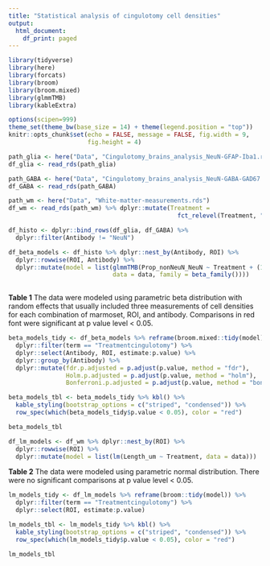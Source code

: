 ---
title: "Statistical analysis of cingulotomy cell densities"
output:
  html_document:
    df_print: paged
---

```{r setup, include=FALSE}
library(tidyverse)
library(here)
library(forcats)
library(broom)
library(broom.mixed)
library(glmmTMB)
library(kableExtra)

options(scipen=999)
theme_set(theme_bw(base_size = 14) + theme(legend.position = "top"))
knitr::opts_chunk$set(echo = FALSE, message = FALSE, fig.width = 9, 
                      fig.height = 4)
```

```{r load-data, include=FALSE}
path_glia <- here("Data", "Cingulotomy_brains_analysis_NeuN-GFAP-Iba1.rds")
df_glia <- read_rds(path_glia)

path_GABA <- here("Data", "Cingulotomy_brains_analysis_NeuN-GABA-GAD67.rds")
df_GABA <- read_rds(path_GABA)

path_wm <- here("Data", "White-matter-measurements.rds")
df_wm <- read_rds(path_wm) %>% dplyr::mutate(Treatment = 
                                               fct_relevel(Treatment, "control"))
```

```{r merge-histo-data}
df_histo <- dplyr::bind_rows(df_glia, df_GABA) %>% 
  dplyr::filter(Antibody != "NeuN")

```

```{r beta-models, cache = TRUE}
df_beta_models <- df_histo %>% dplyr::nest_by(Antibody, ROI) %>% 
  dplyr::rowwise(ROI, Antibody) %>% 
  dplyr::mutate(model = list(glmmTMB(Prop_nonNeuN_NeuN ~ Treatment + (1|Animal_ID),
                             data = data, family = beta_family())))
  
```

**Table 1** The data were modeled using parametric beta distribution with random effects that usually included three measurements of cell densities for each combination of marmoset, ROI, and antibody. Comparisons in red font were significant at p value level < 0.05. 
```{r beta-models-summary}
beta_models_tidy <- df_beta_models %>% reframe(broom.mixed::tidy(model)) %>% 
  dplyr::filter(term == "Treatmentcingulotomy") %>% 
  dplyr::select(Antibody, ROI, estimate:p.value) %>%
  dplyr::group_by(Antibody) %>% 
  dplyr::mutate(fdr.p.adjusted = p.adjust(p.value, method = "fdr"),
                Holm.p.adjusted = p.adjust(p.value, method = "holm"),
                Bonferroni.p.adjusted = p.adjust(p.value, method = "bonferroni"))

beta_models_tbl <- beta_models_tidy %>% kbl() %>%
  kable_styling(bootstrap_options = c("striped", "condensed")) %>%
  row_spec(which(beta_models_tidy$p.value < 0.05), color = "red")

beta_models_tbl
```

```{r lm-models, cache = TRUE}
df_lm_models <- df_wm %>% dplyr::nest_by(ROI) %>% 
  dplyr::rowwise(ROI) %>% 
  dplyr::mutate(model = list(lm(Length_um ~ Treatment, data = data)))
```


**Table 2** The data were modeled using parametric normal distribution. There were no significant comparisons at p value level < 0.05. 
```{r lm-models-summary}
lm_models_tidy <- df_lm_models %>% reframe(broom::tidy(model)) %>% 
  dplyr::filter(term == "Treatmentcingulotomy") %>% 
  dplyr::select(ROI, estimate:p.value) 

lm_models_tbl <- lm_models_tidy %>% kbl() %>% 
  kable_styling(bootstrap_options = c("striped", "condensed")) %>% 
  row_spec(which(lm_models_tidy$p.value < 0.05), color = "red")

lm_models_tbl
```
